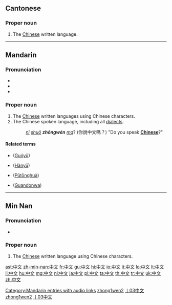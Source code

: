 ==Cantonese==
{{zh-hanzi|[[中]][[文]]}}

===Proper noun===
{{yue-proper noun|ts|jyut=zung1 man6, zung1 man2|rs=丨03}}

# The [[Chinese]] written language.

----

==Mandarin==
{{zh-hanzi|[[中]][[文]]}}

===Pronunciation===
* {{audio|zh-zhōngwén.ogg|audio}}
* {{IPA|[ tʂʊŋ˥˥uən˧˥ ]|lang=cmn}}
* {{audio|Zh-zhong1wen2.ogg|Mandarin audio}}

===Proper noun===
{{cmn-proper noun|ts|pin=Zhōngwén|pint=zhong1wen2|rs=丨03}}

# The [[Chinese]] written languages using Chinese characters.
# The Chinese spoken language, including all [[dialect]]s.
#: ''[[nǐ]] [[shuō]] '''zhōngwén''' [[ma]]''? (你說中文嗎？) "Do you speak '''[[Chinese]]'''?"

====Related terms====
* {{zh-ts|國語|国语}} ([[Guóyǔ]])
* {{zh-ts|漢語|汉语}} ([[Hànyǔ]])
* {{zh-ts|普通話|普通话}} ([[Pǔtōnghuà]])
* {{zh-ts|廣東話|广东话}} ([[Guandonwa]])

[[Category:Mandarin entries with audio links]]
[[Category:cmn:Beginning Mandarin in simplified script|zhong1wen2]]
[[Category:cmn:Beginning Mandarin in traditional script|丨03中文]]
[[Category:cmn:Languages in simplified script|zhong1wen2]]
[[Category:cmn:Languages in traditional script|丨03中文]]

----

==Min Nan==

===Pronunciation===
* {{IPA|[ tiɔŋ˧˧bun˧˥ ]|lang=nan}}

===Proper noun===
{{nan-proper noun|ts|poj=Tiong-bûn|pojt=tiong1bun5|rs=丨03}}

# The [[Chinese]] written language using Chinese characters.

[[ast:中文]]
[[zh-min-nan:中文]]
[[fr:中文]]
[[gu:中文]]
[[hi:中文]]
[[io:中文]]
[[it:中文]]
[[lo:中文]]
[[lt:中文]]
[[li:中文]]
[[hu:中文]]
[[mg:中文]]
[[nl:中文]]
[[ja:中文]]
[[pl:中文]]
[[ta:中文]]
[[th:中文]]
[[tr:中文]]
[[uk:中文]]
[[zh:中文]]